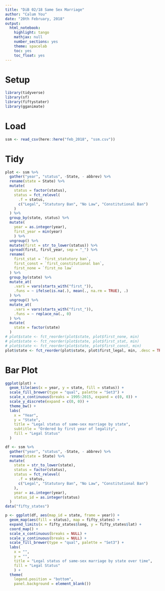 ```yaml
---
title: "DiB 02/18 Same Sex Marriage"
author: "Calum You"
date: "20th February, 2018"
output:
  html_notebook:
    highlight: tango
    mathjax: null
    number_sections: yes
    theme: spacelab
    toc: yes
    toc_float: yes
---
```


# Setup
```r
library(tidyverse)
library(sf)
library(fiftystater)
library(gganimate)
```

# Load
```r
ssm <- read_csv(here::here("feb_2018", "ssm.csv"))
```

# Tidy
```r
plot <- ssm %>%
  gather("year", "status", -State, - abbrev) %>%
  rename(state = State) %>%
  mutate(
    status = factor(status),
    status = fct_relevel(
      .f = status,
      c("Legal", "Statutory Ban", "No Law", "Constitutional Ban")
    )
  ) %>%
  group_by(state, status) %>%
  mutate(
    year = as.integer(year),
    first_year = min(year)
    ) %>%
  ungroup() %>%
  mutate(first = str_to_lower(status)) %>%
  spread(first, first_year, sep = "_") %>%
  rename(
    first_stat = `first_statutory ban`,
    first_const = `first_constitutional ban`,
    first_none = `first_no law`
  ) %>%
  group_by(state) %>%
  mutate_at(
    .vars = vars(starts_with("first_")),
    .funs = ~ ifelse(is.na(.), mean(., na.rm = TRUE), .)
  ) %>%
  ungroup() %>%
  mutate_at(
    .vars = vars(starts_with("first_")),
    .funs = ~ replace_na(., 0)
  ) %>%
  mutate(
    state = factor(state)
  )
# plot$state <- fct_reorder(plot$state, plot$first_none, min)
# plot$state <- fct_reorder(plot$state, plot$first_stat, min)
# plot$state <- fct_reorder(plot$state, plot$first_const, min)
plot$state <- fct_reorder(plot$state, plot$first_legal, min, .desc = TRUE)
```

# Bar Plot
```r
ggplot(plot) +
  geom_tile(aes(x = year, y = state, fill = status)) +
  scale_fill_brewer(type = "qual", palette = "Set3") +
  scale_x_continuous(breaks = 1995:2015, expand = c(0, 0)) +
  scale_y_discrete(expand = c(0, 0)) +
  theme_bw() +
  labs(
    x = "Year",
    y = "State",
    title = "Legal status of same-sex marriage by state",
    subtitle = "Ordered by first year of legality",
    fill = "Legal Status"
  )
```

```r
df <- ssm %>%
  gather("year", "status", -State, - abbrev) %>%
  rename(state = State) %>%
  mutate(
    state = str_to_lower(state),
    status = factor(status),
    status = fct_relevel(
      .f = status,
      c("Legal", "Statutory Ban", "No Law", "Constitutional Ban")
    ),
    year = as.integer(year),
    status_id = as.integer(status)
  )
data("fifty_states")
```

```r
p <- ggplot(df, aes(map_id = state, frame = year)) +
  geom_map(aes(fill = status), map = fifty_states) +
  expand_limits(x = fifty_states$long, y = fifty_states$lat) +
  coord_map() +
  scale_x_continuous(breaks = NULL) + 
  scale_y_continuous(breaks = NULL) +
  scale_fill_brewer(type = "qual", palette = "Set3") +
  labs(
    x = "",
    y = "",
    title = "Legal status of same-sex marriage by state over time",
    fill = "Legal Status"
    ) +
  theme(
    legend.position = "bottom",
    panel.background = element_blank())

```

